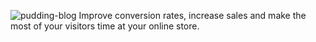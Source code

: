 ![pudding-blog](/bkgd.png)
Improve conversion rates, increase sales and make the most of your visitors time at your online store. 